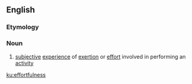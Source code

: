 ==English==

===Etymology===
{{suffix|en|effortful|ness}}

===Noun===
{{en-noun|-}}

# {{lb|en|psychology}} [[subjective]] [[experience]] of [[exertion]] or [[effort]] involved in performing an [[activity]]

[[ku:effortfulness]]
